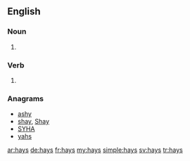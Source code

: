 {{also|Hays}}
==English==

===Noun===
{{head|en|plural}}

# {{plural of|hay|lang=en}}

===Verb===
{{head|en}}

# {{en-third-person singular of|hay}}

===Anagrams===
* [[ashy#English|ashy]]
* [[shay#English|shay]], [[Shay#English|Shay]]
* [[SYHA#English|SYHA]]
* [[yahs#English|yahs]]

[[ar:hays]]
[[de:hays]]
[[fr:hays]]
[[my:hays]]
[[simple:hays]]
[[sv:hays]]
[[tr:hays]]